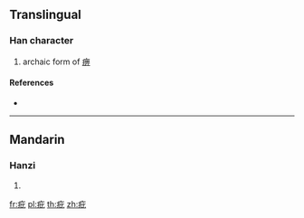 {{character info/new}}
==Translingual==

===Han character===
{{Han char|rn=104|rad=疒|as=04|sn=9|four=00111|canj=KPP}}

# archaic form of [[痹]]

====References====
* {{Han ref|kx=0770.170|dkj=22068|dj=1180.170|hdz=42661.160|uh=75AA|ud=30122|bh=CFDD|bd=53213}}

----

==Mandarin==

===Hanzi===
{{cmn-hanzi|pin=[[bì]] ([[bi4]])|wg=pi<sup>4</sup>}}

# {{defn|lang=cmn|sort=疒04}}

[[fr:疪]]
[[pl:疪]]
[[th:疪]]
[[zh:疪]]